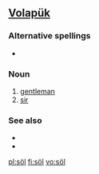 {{also|Appendix:Variations of "sol"}}
==[[Volapük]]==

===Alternative spellings===
* {{l|vo|soyl}}

===Noun===
{{infl|vo|noun}}

# [[gentleman]]
# [[sir]]

===See also===
* {{l|vo|sioyr}}
* {{l|vo|siör}}

[[pl:söl]]
[[fi:söl]]
[[vo:söl]]